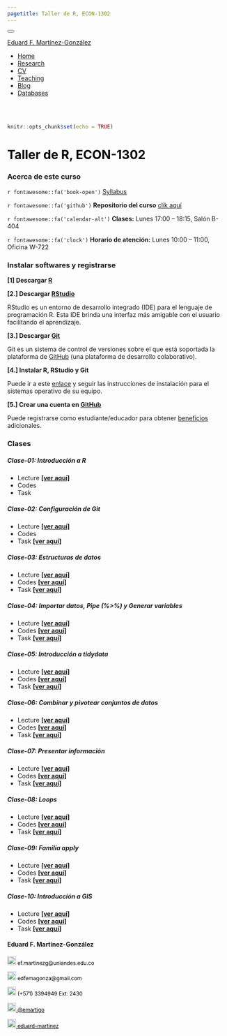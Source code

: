```yaml
---
pagetitle: Taller de R, ECON-1302
---
```


<!--- Inicio Emcabezado --->
<html>
<head>
<meta charset="utf-8" />
<meta name="generator" content="pandoc" />
<meta http-equiv="X-UA-Compatible" content="IE=EDGE" />
<title>Eduard F. Martínez-González</title>
<script src="site_libs/jquery-1.11.3/jquery.min.js"></script>
<meta name="viewport" content="width=device-width, initial-scale=1" />
<link href="site_libs/bootstrap-3.3.5/css/cerulean.min.css" rel="stylesheet" />
<script src="site_libs/bootstrap-3.3.5/js/bootstrap.min.js"></script>
<script src="site_libs/bootstrap-3.3.5/shim/html5shiv.min.js"></script>
<script src="site_libs/bootstrap-3.3.5/shim/respond.min.js"></script>
<script src="site_libs/navigation-1.1/tabsets.js"></script>
<script src="site_libs/accessible-code-block-0.0.1/empty-anchor.js"></script>
<link href="site_libs/font-awesome-5.1.0/css/all.css" rel="stylesheet" />
<link href="site_libs/font-awesome-5.1.0/css/v4-shims.css" rel="stylesheet" />
</head>
<body>
<div class="container-fluid main-container">
<div class="navbar navbar-inverse  navbar-fixed-top" role="navigation">
<div class="container">
<div class="navbar-header">
<button type="button" class="navbar-toggle collapsed" data-toggle="collapse" data-target="#navbar">
<span class="icon-bar"></span>
<span class="icon-bar"></span>
<span class="icon-bar"></span>
</button>

<a class="navbar-brand" href="https://eduard-martinez.github.io/index.html">Eduard F. Martínez-González</a>
</div> <div id="navbar" class="navbar-collapse collapse">
<ul class="nav navbar-nav"> </ul> <ul class="nav navbar-nav navbar-right">

<li><a href="https://eduard-martinez.github.io/index.html"><span class="fa fa-home"></span>Home</a></li>

<li><a href="https://eduard-martinez.github.io/research.html">Research</a></li>

<li><a href="https://eduard-martinez.github.io/cv/C_Eduard_F_Martinez_G.pdf">CV</a></li>

<li><a href="https://eduard-martinez.github.io/teaching.html">Teaching</a></li>

<li><a href="https://eduard-martinez.github.io/blog.html">Blog</a></li>

<li><a href="https://eduard-martinez.github.io/databases.html">Databases</a></li>

</div><!--/.nav-collapse -->
</div><!--/.container -->
</div><!--/.navbar -->
<div class="fluid-row" id="header">
<!--- Fin Emcabezado --->


<!--------------------------------- El codigo inicia aca --------------------------------->

<br> </br>

<!------------- Panel de la izquierda ------------->
<div class="col-sm-9">

```r
knitr::opts_chunk$set(echo = TRUE)
```

<!--- Tirulo --->
<h1 style="color:black;">Taller de R, ECON-1302 </h1>

### Acerca de este curso

`r fontawesome::fa('book-open')` [Syllabus](https://eduard-martinez.github.io/teaching/r_uniandes/2022-01/ECON_1302_01_Eduard_Martinez.pdf)

`r fontawesome::fa('github')` **Repositorio del curso** [clik aquí](https://github.com/taller-R-202201)

`r fontawesome::fa('calendar-alt')` **Clases:** Lunes 17:00 – 18:15, Salón B-404

`r fontawesome::fa('clock')` **Horario de atención:** Lunes 10:00 – 11:00, Oficina W-722

### Instalar softwares y registrarse

**[1] Descargar [R](https://cran.r-project.org/)**

**[2.] Descargar [RStudio](https://www.rstudio.com/products/rstudio/download/preview/)**

RStudio es un entorno de desarrollo integrado (IDE) para el lenguaje de programación R. Esta IDE brinda una interfaz más amigable con el usuario facilitando el aprendizaje.

**[3.] Descargar [Git](https://git-scm.com/downloads)**

Git es un sistema de control de versiones sobre el que está soportada la plataforma de [GitHub](https://github.com) (una plataforma de desarrollo colaborativo).
  
**[4.] Instalar R, RStudio y Git**

Puede ir a este [enlace](https://lectures-blog.gitlab.io/R-initial-setup/#/antes-de-iniciar-el-curso) y seguir las instrucciones de instalación para el sistemas operativo de su equipo.

**[5.] Crear una cuenta en [GitHub](https://github.com)**

Puede registrarse como estudiante/educador para obtener [beneficios](https://education.github.com/benefits) adicionales.

### Clases

##### Clase-01: **Introducción a R**

* Lecture **[[ver aquí]](https://lectures-r.gitlab.io/202201/lecture-6)** 
* Codes
* Task

##### Clase-02: **Configuración de Git**

* Lecture **[[ver aquí]](https://lectures-r.gitlab.io/202201/lecture-2)** 
* Codes
* Task **[[ver aquí]](https://lectures-r.gitlab.io/task_202202/task-clase-02/)**

##### Clase-03: **Estructuras de datos**

* Lecture **[[ver aquí]](https://lectures-r.gitlab.io/202201/lecture-3)** 
* Codes **[[ver aquí]](https://github.com/taller-R-202201/class-03)**
* Task **[[ver aquí]](https://lectures-r.gitlab.io/task_202202/task-clase-03/)**

##### Clase-04: **Importar datos, Pipe (%>%) y Generar variables**

* Lecture **[[ver aquí]](https://lectures-r.gitlab.io/202201/lecture-4)** 
* Codes **[[ver aquí]](https://github.com/taller-R-202201/class-04)**
* Task **[[ver aquí]](https://lectures-r.gitlab.io/task_202202/task-clase-04/)**

##### Clase-05: **Introducción a tidydata **

* Lecture **[[ver aquí]](https://lectures-r.gitlab.io/202201/lecture-5)** 
* Codes **[[ver aquí]](https://github.com/taller-R-202201/class-05)**
* Task **[[ver aquí]](https://lectures-r.gitlab.io/task_202202/task-clase-05/)**

##### Clase-06: **Combinar y pivotear conjuntos de datos**

* Lecture **[[ver aquí]](https://lectures-r.gitlab.io/202201/lecture-6)** 
* Codes **[[ver aquí]](https://github.com/taller-R-202201/class-06)**
* Task **[[ver aquí]](https://lectures-r.gitlab.io/task_202202/task-clase-06/)**

##### Clase-07: **Presentar información**

* Lecture **[[ver aquí]](https://lectures-r.gitlab.io/202201/lecture-7)** 
* Codes **[[ver aquí]](https://github.com/taller-R-202201/class-07)**
* Task **[[ver aquí]](https://lectures-r.gitlab.io/task_202202/task-clase-07/)**

##### Clase-08: **Loops**

* Lecture **[[ver aquí]](https://lectures-r.gitlab.io/202201/lecture-8)** 
* Codes **[[ver aquí]](https://github.com/taller-R-202201/class-08)**
* Task **[[ver aquí]](https://lectures-r.gitlab.io/task_202202/task-clase-08/)**

##### Clase-09: **Familia apply**

* Lecture **[[ver aquí]](https://lectures-r.gitlab.io/202201/lecture-9)** 
* Codes **[[ver aquí]](https://github.com/taller-R-202201/class-09)**
* Task **[[ver aquí]](https://lectures-r.gitlab.io/task_202202/task-clase-09/)**

##### Clase-10: **Introducción a GIS**

* Lecture **[[ver aquí]](https://lectures-r.gitlab.io/202201/lecture-10)** 
* Codes **[[ver aquí]](https://github.com/taller-R-202201/class-10)**
* Task **[[ver aquí]](https://lectures-r.gitlab.io/task_202202/task-clase-10/)**

</div>

<!------------- Panel de la derecha ------------->
<div class="col-sm-3">

#### Eduard F. Martínez-González
 
<!-- Correo -->
<p style="color:black;font-size:12px;"><img alt="Qries" src="images/correo.png" width=20" height="20"> ef.martinezg@uniandes.edu.co </img></p>

<!-- Correo -->
<p style="color:black;font-size:12px;"><img alt="Qries" src="images/correo.png" width=20" height="20"> edfemagonza@gmail.com </img></p>

<!-- Tel -->
<p style="color:black;font-size:12px;"><img alt="Qries" src="images/tel.png" width=20" height="20"> (+571) 3394949 Ext: 2430</img></p>

<!-- Twitter -->
 <a href="https://twitter.com/emartigo" style="color:black;font-size:12px;"> <img alt="Qries" src="images/twitter.jpg" width=20" height="20">  @emartigo</a> 

<!-- GitHub -->
<a href="https://github.com/eduard-martinez" style="color:black;font-size:12px;"> <img alt="Qries" src="images/github.png" width=20" height="20">  eduard-martinez</a>

</div>
<!------------- Panel de la derecha ------------->





<!--------------------------------- El codigo finaliza aca --------------------------------->





</div>
<script>
// add bootstrap table styles to pandoc tables
function bootstrapStylePandocTables() {
$('tr.header').parent('thead').parent('table').addClass('table table-condensed');
}
$(document).ready(function () {
bootstrapStylePandocTables();
});
</script>
<!-- tabsets -->
<script>
$(document).ready(function () {
window.buildTabsets("TOC");
});
$(document).ready(function () {
$('.tabset-dropdown > .nav-tabs > li').click(function () {
$(this).parent().toggleClass('nav-tabs-open')
});
});
</script>
<!-- code folding -->
<!-- dynamically load mathjax for compatibility with self-contained -->
<script>
(function () {
var script = document.createElement("script");
script.type = "text/javascript";
script.src  = "http://example.com/MathJax.js";
document.getElementsByTagName("head")[0].appendChild(script);
})();
</script>
</body>
</html>
